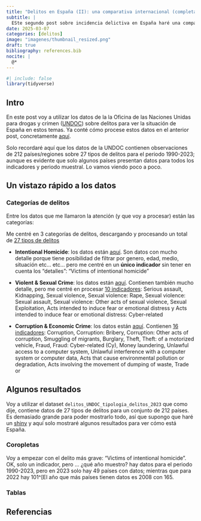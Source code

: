 ```yaml
---
title: "Delitos en España (II): una comparativa internacional (completamente provisional)"
subtitle: | 
  ESte segundo post sobre incidencia delictiva en España haré una comparación de los datos de delitos en España con los de otros países usando datos de la UNDOC. En términos coloquiales pretendo intentar dar una respuesta a la pregunta: ¿es España un país seguro?
date: 2025-03-07
categories: [delitos]
image: "imagenes/thumbnail_resized.png"
draft: true
bibliography: references.bib
nocite: |
  @*
---
```


```r
#| include: false
library(tidyverse)
```

## Intro

En este post voy a utilizar los datos de la la Oficina de las Naciones Unidas para drogas y crimen ([UNDOC](https://www.unodc.org/)) sobre delitos para ver la situación de España en estos temas. Ya conté cómo procese estos datos en el anterior post, concretamente [aquí](../2025-01-29_delitos-01-inicio/#undoc){target="_blank"}.

Solo recordaré  aquí que los datos de la UNDOC contienen observaciones de 212 países/regiones sobre 27 tipos de delitos para el periodo 1990-2023; aunque es evidente que solo algunos países presentan datos para todos los indicadores y periodo muestral. Lo vamos viendo poco a poco.

## Un vistazo rápido a los datos


### Categorías de delitos

Entre los datos que me llamaron la atención (y que voy a procesar) están las categorías:

::: {.column-margin}
Me centré en 3 categorías de delitos, descargando y procesando un total de  [27 tipos de delitos]{.underline}
:::

-   **Intentional Homicide**: los datos están [aquí](https://dataunodc.un.org/dp-intentional-homicide-victims). Son datos con mucho detalle porque tiene posibilidad de filtrar por genero, edad, medio, situación etc... etc... pero me centré en un **único indicador** sin tener en cuenta los "detalles": "Victims of intentional homicide"


-   **Violent & Sexual Crime**: los datos están [aquí](https://dataunodc.un.org/dp-crime-violent-offences). Contienen también mucho detalle, pero me centré en procesar [10 indicadores]{.underline}: Serious assault, Kidnapping, Sexual violence, Sexual violence: Rape, Sexual violence: Sexual assault, Sexual violence: Other acts of sexual violence, Sexual Exploitation, Acts intended to induce fear or emotional distress y Acts intended to induce fear or emotional distress: Cyber-related

-   **Corruption & Economic Crime**: los datos están [aquí](https://dataunodc.un.org/dp-crime-corruption-offences). Contienen [16 indicadores]{.underline}: Corruption, Corruption: Bribery, Corruption: Other acts of corruption, Smuggling of migrants, Burglary, Theft, Theft: of a motorized vehicle, Fraud, Fraud: Cyber-related (Cy), Money laundering, Unlawful access to a computer system, Unlawful interference with a computer system or computer data, Acts that cause environmental pollution or degradation, Acts involving the movement of dumping of waste, Trade or <br>

## Algunos resultados

Voy a utilizar el dataset `delitos_UNDOC_tipologia_delitos_2023` que como dije, contiene datos de 27 tipos de delitos para un conjunto de 212 países. Es demasiado grande para poder mostrarlo todo, así que supongo que haré un [shiny](https://shiny.posit.co/) y aquí solo mostraré algunos resultados para ver cómo está España.

### Coropletas

Voy a empezar con el delito más grave: "Victims of intentional homicide". OK, solo un indicador, pero ... ¿qué año muestro? hay datos para el periodo 1990-2023, pero en 2023 solo hay 49 países con datos; mientras que para 2022 hay 101^[El año que más países tienen datos es 2008 con 165.

### Tablas





## Referencias {.unnumbered}

::: {#refs}
:::
